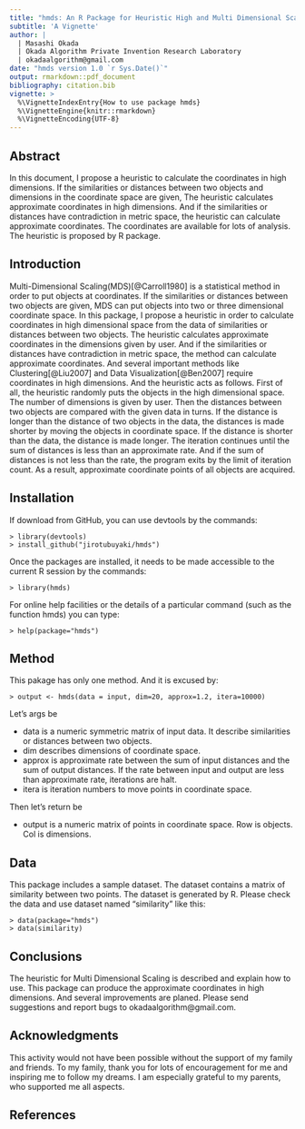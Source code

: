 ```yaml
---
title: "hmds: An R Package for Heuristic High and Multi Dimensional Scaling"
subtitle: 'A Vignette'
author: |
  | Masashi Okada
  | Okada Algorithm Private Invention Research Laboratory
  | okadaalgorithm@gmail.com
date: "hmds version 1.0 `r Sys.Date()`"
output: rmarkdown::pdf_document
bibliography: citation.bib
vignette: >
  %\VignetteIndexEntry{How to use package hmds}
  %\VignetteEngine{knitr::rmarkdown}
  %\VignetteEncoding{UTF-8}
---
```

## Abstract
In this document, I propose a heuristic to calculate the coordinates in high dimensions. If the similarities or distances between two objects and dimensions in the coordinate space are given, The heuristic calculates approximate coordinates in high dimensions. And if the similarities or distances have contradiction in metric space, the heuristic can  calculate approximate coordinates. The coordinates are available for lots of analysis. The heuristic is proposed by R package.

## Introduction
Multi-Dimensional Scaling(MDS)[@Carroll1980] is a statistical method in order to put objects at coordinates. If the similarities or distances between two objects are given, MDS can put objects into two or three dimensional coordinate space. In this package, I propose a heuristic in order to calculate coordinates in high dimensional space from the data of similarities or distances between two objects. The heuristic calculates approximate coordinates in the dimensions given by user. And if the similarities or distances have contradiction in metric space, the method can calculate approximate coordinates. And several important methods like Clustering[@Liu2007] and Data Visualization[@Ben2007] require coordinates in high dimensions. And the heuristic acts as follows. First of all, the heuristic randomly puts the objects in the high dimensional space. The number of dimensions is given by user. Then the distances between two objects are compared with the given data in turns. If the distance is longer than the distance of two objects in the data, the distances is made shorter by moving the objects in coordinate space. If the distance is shorter than the data, the distance is made longer. The iteration continues until the sum of distances is less than an approximate rate. And if the sum of distances is not less than the rate, the program exits by the limit of iteration count. As a result, approximate coordinate points of all objects are acquired.

## Installation
If download from GitHub, you can use devtools by the commands:

```
> library(devtools)
> install_github("jirotubuyaki/hmds")
```

Once the packages are installed, it needs to be made accessible to the current R session by the commands:

```
> library(hmds)
```

For online help facilities or the details of a particular command (such as the function hmds) you can type:

```
> help(package="hmds")
```
## Method
This pakage has only one method. And it is excused by:

```
> output <- hmds(data = input, dim=20, approx=1.2, itera=10000)
```

Let's args be

* data is a numeric symmetric matrix of input data. It describe similarities or distances between two objects.
* dim describes dimensions of coordinate space.
* approx is approximate rate between the sum of input distances and the sum of output distances. If the rate between input and output are less than approximate rate, iterations are halt.
* itera is iteration numbers to move points in coordinate space.

Then let's return be

* output is a numeric matrix of points in coordinate space. Row is objects. Col is dimensions.

## Data
This package includes a sample dataset. The dataset contains a matrix of similarity between two points. The dataset is generated by R. Please check the data and use dataset named "similarity" like this:

```
> data(package="hmds")
> data(similarity)
```

## Conclusions
The heuristic for Multi Dimensional Scaling is described and explain how to use. This package can produce the approximate coordinates in high dimensions. And several improvements are planed. Please send suggestions and report bugs to okadaalgorithm@gmail.com.


## Acknowledgments
This activity would not have been possible without the support of my family and friends. To my family, thank you for lots of encouragement for me and inspiring me to follow my dreams. I am especially grateful to my parents, who supported me all aspects.  

## References
